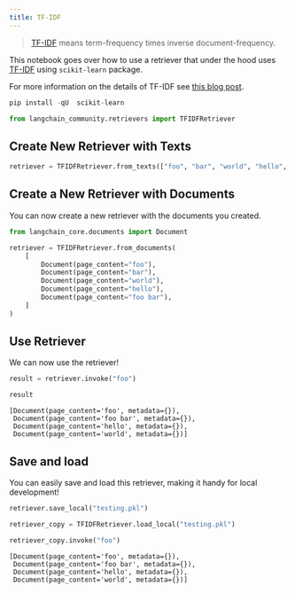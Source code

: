 ```yaml
---
title: TF-IDF
---
```


>[TF-IDF](https://scikit-learn.org/stable/modules/feature_extraction.html#tfidf-term-weighting) means term-frequency times inverse document-frequency.

This notebook goes over how to use a retriever that under the hood uses [TF-IDF](https://en.wikipedia.org/wiki/Tf%E2%80%93idf) using `scikit-learn` package.

For more information on the details of TF-IDF see [this blog post](https://medium.com/data-science-bootcamp/tf-idf-basics-of-information-retrieval-48de122b2a4c).

```python
pip install -qU  scikit-learn
```

```python
from langchain_community.retrievers import TFIDFRetriever
```

## Create New Retriever with Texts

```python
retriever = TFIDFRetriever.from_texts(["foo", "bar", "world", "hello", "foo bar"])
```

## Create a New Retriever with Documents

You can now create a new retriever with the documents you created.

```python
from langchain_core.documents import Document

retriever = TFIDFRetriever.from_documents(
    [
        Document(page_content="foo"),
        Document(page_content="bar"),
        Document(page_content="world"),
        Document(page_content="hello"),
        Document(page_content="foo bar"),
    ]
)
```

## Use Retriever

We can now use the retriever!

```python
result = retriever.invoke("foo")
```

```python
result
```

```output
[Document(page_content='foo', metadata={}),
 Document(page_content='foo bar', metadata={}),
 Document(page_content='hello', metadata={}),
 Document(page_content='world', metadata={})]
```

## Save and load

You can easily save and load this retriever, making it handy for local development!

```python
retriever.save_local("testing.pkl")
```

```python
retriever_copy = TFIDFRetriever.load_local("testing.pkl")
```

```python
retriever_copy.invoke("foo")
```

```output
[Document(page_content='foo', metadata={}),
 Document(page_content='foo bar', metadata={}),
 Document(page_content='hello', metadata={}),
 Document(page_content='world', metadata={})]
```

```python

```
